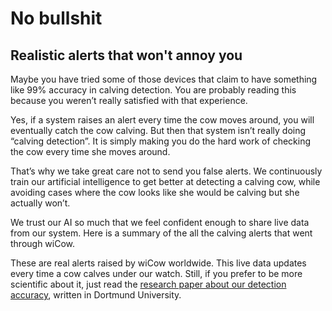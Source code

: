 
# No bullshit

## Realistic alerts that won't annoy you

Maybe you have tried some of those devices that claim to have something like 
99% accuracy in calving detection. You are probably reading this because you 
weren’t really satisfied with that experience.

Yes, if a system raises an alert every time the cow moves around, 
you will eventually catch the cow calving. But then that system isn’t 
really doing “calving detection”. It is simply making you do the 
hard work of checking the cow every time she moves around.

That’s why we take great care not to send you false alerts. 
We continuously train our artificial intelligence to get better 
at detecting a calving cow, while avoiding cases where the cow 
looks like she would be calving but she actually won’t.

We trust our AI so much that we feel confident enough 
to share live data from our system. Here is a summary 
of the all the calving alerts that went through wiCow.

<AlertsSummary/>

These are real alerts raised by wiCow worldwide. This live data 
updates every time a cow calves under our watch. Still, if you 
prefer to be more scientific about it, just read the 
[research paper about our detection accuracy](/#), 
written in Dortmund University.